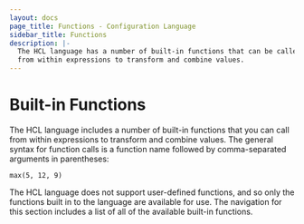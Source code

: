 ```yaml
---
layout: docs
page_title: Functions - Configuration Language
sidebar_title: Functions
description: |-
  The HCL language has a number of built-in functions that can be called
  from within expressions to transform and combine values.
---
```


# Built-in Functions

The HCL language includes a number of built-in functions that you can
call from within expressions to transform and combine values. The general
syntax for function calls is a function name followed by comma-separated
arguments in parentheses:

```hcl
max(5, 12, 9)
```

The HCL language does not support user-defined functions, and so only
the functions built in to the language are available for use. The navigation
for this section includes a list of all of the available built-in functions.
